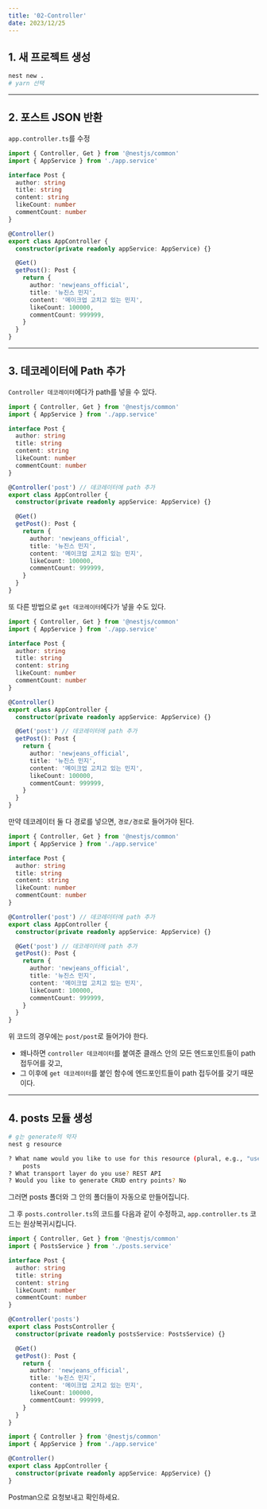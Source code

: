 ```yaml
---
title: '02-Controller'
date: 2023/12/25
---
```


## 1. 새 프로젝트 생성

```bash
nest new .
# yarn 선택
```

---

## 2. 포스트 JSON 반환

`app.controller.ts`를 수정

```ts
import { Controller, Get } from '@nestjs/common'
import { AppService } from './app.service'

interface Post {
  author: string
  title: string
  content: string
  likeCount: number
  commentCount: number
}

@Controller()
export class AppController {
  constructor(private readonly appService: AppService) {}

  @Get()
  getPost(): Post {
    return {
      author: 'newjeans_official',
      title: '뉴진스 민지',
      content: '메이크업 고치고 있는 민지',
      likeCount: 100000,
      commentCount: 999999,
    }
  }
}
```

---

## 3. 데코레이터에 Path 추가

`Controller 데코레이터`에다가 path를 넣을 수 있다.

```ts
import { Controller, Get } from '@nestjs/common'
import { AppService } from './app.service'

interface Post {
  author: string
  title: string
  content: string
  likeCount: number
  commentCount: number
}

@Controller('post') // 데코레이터에 path 추가
export class AppController {
  constructor(private readonly appService: AppService) {}

  @Get()
  getPost(): Post {
    return {
      author: 'newjeans_official',
      title: '뉴진스 민지',
      content: '메이크업 고치고 있는 민지',
      likeCount: 100000,
      commentCount: 999999,
    }
  }
}
```

또 다른 방법으로 `get 데코레이터`에다가 넣을 수도 있다.

```ts
import { Controller, Get } from '@nestjs/common'
import { AppService } from './app.service'

interface Post {
  author: string
  title: string
  content: string
  likeCount: number
  commentCount: number
}

@Controller()
export class AppController {
  constructor(private readonly appService: AppService) {}

  @Get('post') // 데코레이터에 path 추가
  getPost(): Post {
    return {
      author: 'newjeans_official',
      title: '뉴진스 민지',
      content: '메이크업 고치고 있는 민지',
      likeCount: 100000,
      commentCount: 999999,
    }
  }
}
```

만약 데코레이터 둘 다 경로를 넣으면, `경로/경로`로 들어가야 된다.

```ts
import { Controller, Get } from '@nestjs/common'
import { AppService } from './app.service'

interface Post {
  author: string
  title: string
  content: string
  likeCount: number
  commentCount: number
}

@Controller('post') // 데코레이터에 path 추가
export class AppController {
  constructor(private readonly appService: AppService) {}

  @Get('post') // 데코레이터에 path 추가
  getPost(): Post {
    return {
      author: 'newjeans_official',
      title: '뉴진스 민지',
      content: '메이크업 고치고 있는 민지',
      likeCount: 100000,
      commentCount: 999999,
    }
  }
}
```

위 코드의 경우에는 `post/post`로 들어가야 한다.

- 왜나하면 `controller 데코레이터`를 붙여준 클래스 안의 모든 엔드포인트들이 path 접두어를 갖고,
- 그 이후에 `get 데코레이터`를 붙인 함수에 엔드포인트들이 path 접두어를 갖기 때문이다.

---

## 4. posts 모듈 생성

```bash
# g는 generate의 약자
nest g resource

? What name would you like to use for this resource (plural, e.g., "users")?
	posts
? What transport layer do you use? REST API
? Would you like to generate CRUD entry points? No
```

그러면 posts 폴더와 그 안의 폴더들이 자동으로 만들어집니다.

그 후 `posts.controller.ts`의 코드를 다음과 같이 수정하고,
`app.controller.ts` 코드는 원상복귀시킵니다.

```ts posts.controller.ts
import { Controller, Get } from '@nestjs/common'
import { PostsService } from './posts.service'

interface Post {
  author: string
  title: string
  content: string
  likeCount: number
  commentCount: number
}

@Controller('posts')
export class PostsController {
  constructor(private readonly postsService: PostsService) {}

  @Get()
  getPost(): Post {
    return {
      author: 'newjeans_official',
      title: '뉴진스 민지',
      content: '메이크업 고치고 있는 민지',
      likeCount: 100000,
      commentCount: 999999,
    }
  }
}
```

```ts app.controller.ts
import { Controller } from '@nestjs/common'
import { AppService } from './app.service'

@Controller()
export class AppController {
  constructor(private readonly appService: AppService) {}
}
```

Postman으로 요청보내고 확인하세요.
